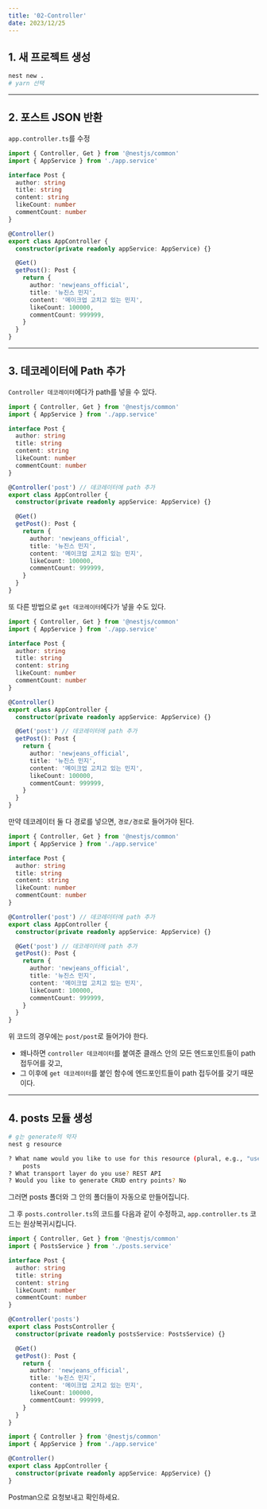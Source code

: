 ```yaml
---
title: '02-Controller'
date: 2023/12/25
---
```


## 1. 새 프로젝트 생성

```bash
nest new .
# yarn 선택
```

---

## 2. 포스트 JSON 반환

`app.controller.ts`를 수정

```ts
import { Controller, Get } from '@nestjs/common'
import { AppService } from './app.service'

interface Post {
  author: string
  title: string
  content: string
  likeCount: number
  commentCount: number
}

@Controller()
export class AppController {
  constructor(private readonly appService: AppService) {}

  @Get()
  getPost(): Post {
    return {
      author: 'newjeans_official',
      title: '뉴진스 민지',
      content: '메이크업 고치고 있는 민지',
      likeCount: 100000,
      commentCount: 999999,
    }
  }
}
```

---

## 3. 데코레이터에 Path 추가

`Controller 데코레이터`에다가 path를 넣을 수 있다.

```ts
import { Controller, Get } from '@nestjs/common'
import { AppService } from './app.service'

interface Post {
  author: string
  title: string
  content: string
  likeCount: number
  commentCount: number
}

@Controller('post') // 데코레이터에 path 추가
export class AppController {
  constructor(private readonly appService: AppService) {}

  @Get()
  getPost(): Post {
    return {
      author: 'newjeans_official',
      title: '뉴진스 민지',
      content: '메이크업 고치고 있는 민지',
      likeCount: 100000,
      commentCount: 999999,
    }
  }
}
```

또 다른 방법으로 `get 데코레이터`에다가 넣을 수도 있다.

```ts
import { Controller, Get } from '@nestjs/common'
import { AppService } from './app.service'

interface Post {
  author: string
  title: string
  content: string
  likeCount: number
  commentCount: number
}

@Controller()
export class AppController {
  constructor(private readonly appService: AppService) {}

  @Get('post') // 데코레이터에 path 추가
  getPost(): Post {
    return {
      author: 'newjeans_official',
      title: '뉴진스 민지',
      content: '메이크업 고치고 있는 민지',
      likeCount: 100000,
      commentCount: 999999,
    }
  }
}
```

만약 데코레이터 둘 다 경로를 넣으면, `경로/경로`로 들어가야 된다.

```ts
import { Controller, Get } from '@nestjs/common'
import { AppService } from './app.service'

interface Post {
  author: string
  title: string
  content: string
  likeCount: number
  commentCount: number
}

@Controller('post') // 데코레이터에 path 추가
export class AppController {
  constructor(private readonly appService: AppService) {}

  @Get('post') // 데코레이터에 path 추가
  getPost(): Post {
    return {
      author: 'newjeans_official',
      title: '뉴진스 민지',
      content: '메이크업 고치고 있는 민지',
      likeCount: 100000,
      commentCount: 999999,
    }
  }
}
```

위 코드의 경우에는 `post/post`로 들어가야 한다.

- 왜나하면 `controller 데코레이터`를 붙여준 클래스 안의 모든 엔드포인트들이 path 접두어를 갖고,
- 그 이후에 `get 데코레이터`를 붙인 함수에 엔드포인트들이 path 접두어를 갖기 때문이다.

---

## 4. posts 모듈 생성

```bash
# g는 generate의 약자
nest g resource

? What name would you like to use for this resource (plural, e.g., "users")?
	posts
? What transport layer do you use? REST API
? Would you like to generate CRUD entry points? No
```

그러면 posts 폴더와 그 안의 폴더들이 자동으로 만들어집니다.

그 후 `posts.controller.ts`의 코드를 다음과 같이 수정하고,
`app.controller.ts` 코드는 원상복귀시킵니다.

```ts posts.controller.ts
import { Controller, Get } from '@nestjs/common'
import { PostsService } from './posts.service'

interface Post {
  author: string
  title: string
  content: string
  likeCount: number
  commentCount: number
}

@Controller('posts')
export class PostsController {
  constructor(private readonly postsService: PostsService) {}

  @Get()
  getPost(): Post {
    return {
      author: 'newjeans_official',
      title: '뉴진스 민지',
      content: '메이크업 고치고 있는 민지',
      likeCount: 100000,
      commentCount: 999999,
    }
  }
}
```

```ts app.controller.ts
import { Controller } from '@nestjs/common'
import { AppService } from './app.service'

@Controller()
export class AppController {
  constructor(private readonly appService: AppService) {}
}
```

Postman으로 요청보내고 확인하세요.
